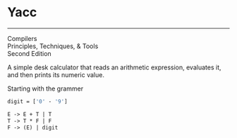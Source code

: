<h1 class=post>Yacc</h1>
<hr>

Compilers <br>
Principles, Techniques, & Tools <br>
Second Edition <br>

A simple desk calculator that reads an arithmetic expression, evaluates it, and then prints its numeric value. 

Starting with the grammer 

```ocaml
digit = ['0' - '9']

E -> E + T | T
T -> T * F | F 
F -> (E) | digit
```

